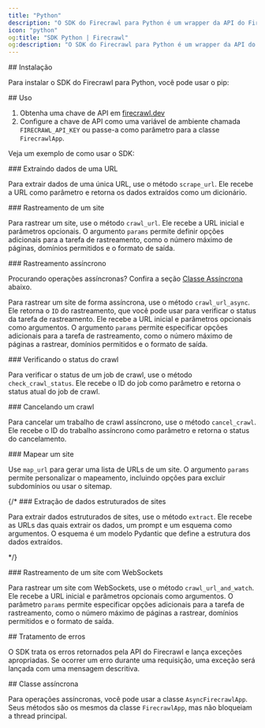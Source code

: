 ```yaml
---
title: "Python"
description: "O SDK do Firecrawl para Python é um wrapper da API do Firecrawl que ajuda você a converter sites em Markdown com facilidade."
icon: "python"
og:title: "SDK Python | Firecrawl"
og:description: "O SDK do Firecrawl para Python é um wrapper da API do Firecrawl que ajuda você a converter sites em Markdown com facilidade."
---
```




<div id="installation">
  ## Instalação
</div>

Para instalar o SDK do Firecrawl para Python, você pode usar o pip:

<InstallationPython />

<div id="usage">
  ## Uso
</div>

1. Obtenha uma chave de API em [firecrawl.dev](https://firecrawl.dev)
2. Configure a chave de API como uma variável de ambiente chamada `FIRECRAWL_API_KEY` ou passe-a como parâmetro para a classe `FirecrawlApp`.

Veja um exemplo de como usar o SDK:

<ScrapeAndCrawlExamplePython />

<div id="scraping-a-url">
  ### Extraindo dados de uma URL
</div>

Para extrair dados de uma única URL, use o método `scrape_url`. Ele recebe a URL como parâmetro e retorna os dados extraídos como um dicionário.

<ScrapePythonShort />

<div id="crawling-a-website">
  ### Rastreamento de um site
</div>

Para rastrear um site, use o método `crawl_url`. Ele recebe a URL inicial e parâmetros opcionais. O argumento `params` permite definir opções adicionais para a tarefa de rastreamento, como o número máximo de páginas, domínios permitidos e o formato de saída.

<CrawlPythonShort />

<div id="asynchronous-crawling">
  ### Rastreamento assíncrono
</div>

<Tip>Procurando operações assíncronas? Confira a seção [Classe Assíncrona](#async-class) abaixo.</Tip>

Para rastrear um site de forma assíncrona, use o método `crawl_url_async`. Ele retorna o `ID` do rastreamento, que você pode usar para verificar o status da tarefa de rastreamento. Ele recebe a URL inicial e parâmetros opcionais como argumentos. O argumento `params` permite especificar opções adicionais para a tarefa de rastreamento, como o número máximo de páginas a rastrear, domínios permitidos e o formato de saída.

<CrawlAsyncPythonShort />

<div id="checking-crawl-status">
  ### Verificando o status do crawl
</div>

Para verificar o status de um job de crawl, use o método `check_crawl_status`. Ele recebe o ID do job como parâmetro e retorna o status atual do job de crawl.

<CheckCrawlStatusPythonShort />

<div id="cancelling-a-crawl">
  ### Cancelando um crawl
</div>

Para cancelar um trabalho de crawl assíncrono, use o método `cancel_crawl`. Ele recebe o ID do trabalho assíncrono como parâmetro e retorna o status do cancelamento.

<CancelCrawlPythonShort />

<div id="map-a-website">
  ### Mapear um site
</div>

Use `map_url` para gerar uma lista de URLs de um site. O argumento `params` permite personalizar o mapeamento, incluindo opções para excluir subdomínios ou usar o sitemap.

<MapPythonShort />

{/* ### Extração de dados estruturados de sites

Para extrair dados estruturados de sites, use o método `extract`. Ele recebe as URLs das quais extrair os dados, um prompt e um esquema como argumentos. O esquema é um modelo Pydantic que define a estrutura dos dados extraídos.

<ExtractPythonShort /> */}

<div id="crawling-a-website-with-websockets">
  ### Rastreamento de um site com WebSockets
</div>

Para rastrear um site com WebSockets, use o método `crawl_url_and_watch`. Ele recebe a URL inicial e parâmetros opcionais como argumentos. O parâmetro `params` permite especificar opções adicionais para a tarefa de rastreamento, como o número máximo de páginas a rastrear, domínios permitidos e o formato de saída.

<CrawlWebSocketPythonBase />

<div id="error-handling">
  ## Tratamento de erros
</div>

O SDK trata os erros retornados pela API do Firecrawl e lança exceções apropriadas. Se ocorrer um erro durante uma requisição, uma exceção será lançada com uma mensagem descritiva.

<div id="async-class">
  ## Classe assíncrona
</div>

Para operações assíncronas, você pode usar a classe `AsyncFirecrawlApp`. Seus métodos são os mesmos da classe `FirecrawlApp`, mas não bloqueiam a thread principal.

<AsyncPythonShort />